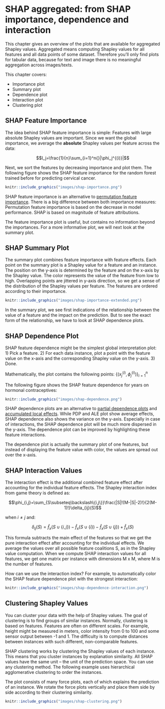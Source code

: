 # SHAP aggregated: from SHAP importance, dependence and interaction

This chapter gives an overview of the plots that are available for aggregated Shapley values.
Aggregated means computing Shapley values for all features and all data points of some dataset.
Therefore you'll only find plots for tabular data, because for text and image there is no meaningful aggregation across images/texts.

This chapter covers:

- Importance plot
- Summary plot
- Dependence plot
- Interaction plot
- Clustering plot

## SHAP Feature Importance

The idea behind SHAP feature importance is simple:
Features with large absolute Shapley values are important.
Since we want the global importance, we average the **absolute** Shapley values per feature across the data:

$$I_j=\frac{1}{n}\sum_{i=1}^n{}|\phi_j^{(i)}|$$

Next, we sort the features by decreasing importance and plot them.
The following figure shows the SHAP feature importance for the random forest trained before for predicting cervical cancer.

```r
knitr::include_graphics("images/shap-importance.png")
```

SHAP feature importance is an alternative to [permutation feature importance](#feature-importance).
There is a big difference between both importance measures:
Permutation feature importance is based on the decrease in model performance.
SHAP is based on magnitude of feature attributions.


The feature importance plot is useful, but contains no information beyond the importances.
For a more informative plot, we will next look at the summary plot.

## SHAP Summary Plot

The summary plot combines feature importance with feature effects.
Each point on the summary plot is a Shapley value for a feature and an instance.
The position on the y-axis is determined by the feature and on the x-axis by the Shapley value.
The color represents the value of the feature from low to high.
Overlapping points are jittered in y-axis direction, so we get a sense of the distribution of the Shapley values per feature.
The features are ordered according to their importance.

```r
knitr::include_graphics("images/shap-importance-extended.png")
```

In the summary plot, we see first indications of the relationship between the value of a feature and the impact on the prediction.
But to see the exact form of the relationship, we have to look at SHAP dependence plots.

## SHAP Dependence Plot

SHAP feature dependence might be the simplest global interpretation plot:
1) Pick a feature.
2) For each data instance, plot a point with the feature value on the x-axis and the corresponding Shapley value on the y-axis.
3) Done.

Mathematically, the plot contains the following points: $\{(x_j^{(i)},\phi_j^{(i)})\}_{i=1}^n$

The following figure shows the SHAP feature dependence for years on hormonal contraceptives:

```r
knitr::include_graphics("images/shap-dependence.png")
```

SHAP dependence plots are an alternative to [partial dependence plots](#pdp) and [accumulated local effects](#ale).
While PDP and ALE plot show average effects, SHAP dependence also shows the variance on the y-axis.
Especially in case of interactions, the SHAP dependence plot will be much more dispersed in the y-axis.
The dependence plot can be improved by highlighting these feature interactions.

The dependence plot is actually the summary plot of one features, but instead of displaying the feature value with color, the values are spread out over the x-axis.

## SHAP Interaction Values

The interaction effect is the additional combined feature effect after accounting for the individual feature effects.
The Shapley interaction index from game theory is defined as:

$$\phi_{i,j}=\sum_{S\subseteq\backslash\{i,j\}}\frac{|S|!(M-|S|-2)!}{2(M-1)!}\delta_{ij}(S)$$

when $i\neq{}j$ and:

$$\delta_{ij}(S)=\hat{f}_x(S\cup\{i,j\})-\hat{f}_x(S\cup\{i\})-\hat{f}_x(S\cup\{j\})+\hat{f}_x(S)$$

This formula subtracts the main effect of the features so that we get the pure interaction effect after accounting for the individual effects.
We average the values over all possible feature coalitions S, as in the Shapley value computation.
When we compute SHAP interaction values for all features, we get one matrix per instance with dimensions M x M, where M is the number of features.

How can we use the interaction index?
For example, to automatically color the SHAP feature dependence plot with the strongest interaction:

```r
knitr::include_graphics("images/shap-dependence-interaction.png")
```

## Clustering Shapley Values

You can cluster your data with the help of Shapley values.
The goal of clustering is to find groups of similar instances.
Normally, clustering is based on features.
Features are often on different scales.
For example, height might be measured in meters, color intensity from 0 to 100 and some sensor output between -1 and 1.
The difficulty is to compute distances between instances with such different, non-comparable features.

SHAP clustering works by clustering the Shapley values of each instance.
This means that you cluster instances by explanation similarity.
All SHAP values have the same unit -- the unit of the prediction space.
You can use any clustering method.
The following example uses hierarchical agglomerative clustering to order the instances.

The plot consists of many force plots, each of which explains the prediction of an instance.
We rotate the force plots vertically and place them side by side according to their clustering similarity.

```r
knitr::include_graphics("images/shap-clustering.png")
```

